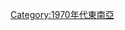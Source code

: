{{Portal|東南亞|年}}

{{yearcat}}
{{year by category
|m=1
|c=9
|d=7
|y=9
|cat=東南亞
|sortkey=in Southeast Asia
|parent=依年份劃分的20世紀東南亞
|subcat=1979年亞洲
}}

[[Category:1970年代東南亞|Category:1970年代東南亞]]